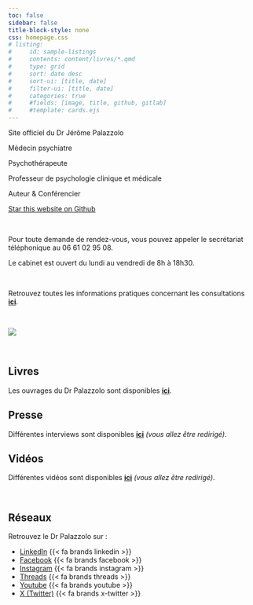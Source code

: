 ```yaml
---
toc: false
sidebar: false
title-block-style: none
css: homepage.css
# listing:
#     id: sample-listings
#     contents: content/livres/*.qmd
#     type: grid
#     sort: date desc
#     sort-ui: [title, date]
#     filter-ui: [title, date]
#     categories: true
#     #fields: [image, title, github, gitlab]
#     #template: cards.ejs
---
```


::: {#hero-banner .column-screen}

:::: {.grid .column-page}

::::: {.headline .g-col-lg-6 .g-col-12 .g-col-md-12}

:::::: h1
Site officiel du Dr Jérôme Palazzolo
::::::

:::::: h2
Médecin psychiatre

Psychothérapeute

Professeur de psychologie clinique et médicale

Auteur & Conférencier
::::::

```{=html}
<a class="github-button" href="https://github.com/antoine-palazz/site-dr-palazzolo" data-icon="octicon-star" data-size="large" data-show-count="true" aria-label="Star this website on Github">Star this website on Github</a><script async defer src="https://buttons.github.io/buttons.js"></script>
```

<br>

Pour toute demande de rendez-vous, vous pouvez appeler le secrétariat téléphonique au 06 61 02 95 08.

Le cabinet est ouvert du lundi au vendredi de 8h à 18h30.

<br>

Retrouvez toutes les informations pratiques concernant les consultations **[ici](https://www.docteurjeromepalazzolo.fr/content/le_docteur/consultations.html)**.

<br>

:::::

::::: {.g-col-lg-6 .g-col-12 .g-col-md-12}
![](img/photo_profil.jpg)
:::::

::::

:::

<br>

## Livres

Les ouvrages du Dr Palazzolo sont disponibles **[ici](https://www.docteurjeromepalazzolo.fr/content/livres/)**.


## Presse

Différentes interviews sont disponibles **[ici](https://www.facebook.com/media/set/?set=a.10150356662827691&type=3)** *(vous allez être redirigé)*.


## Vidéos

Différentes vidéos sont disponibles **[ici](https://www.youtube.com/channel/UCMF4Vhgt6gOYQaiE2jlKoHw)** *(vous allez être redirigé)*.


<br>

## Réseaux

Retrouvez le Dr Palazzolo sur :


- [LinkedIn](https://www.linkedin.com/in/jerome-palazzolo/)  {{< fa brands linkedin >}}
- [Facebook](https://www.facebook.com/DrPalazzolo/)  {{< fa brands facebook >}}
- [Instagram](https://www.instagram.com/palazz06/)  {{< fa brands instagram >}}
- [Threads](https://www.threads.net/@palazz06)  {{< fa brands threads >}}
- [Youtube](https://www.youtube.com/channel/UCMF4Vhgt6gOYQaiE2jlKoHw)  {{< fa brands youtube >}}
- [X (Twitter)](https://twitter.com/palazz06)  {{< fa brands x-twitter >}}

<br>

<!--
## Livres

::: {#sample-listings}
:::
-->
